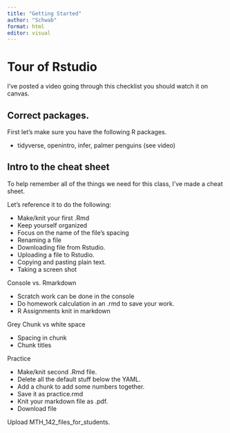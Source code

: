 ```yaml
---
title: "Getting Started"
author: "Schwab"
format: html
editor: visual
---
```


# Tour of Rstudio

I've posted a video going through this checklist you should watch it on canvas. 

## Correct packages. 

First let's make sure you have the following R packages. 

-   tidyverse, openintro, infer, palmer penguins (see video)

## Intro to the cheat sheet

To help remember all of the things we need for this class, I’ve made a cheat
sheet. 

Let’s reference it to do the following:

-   Make/knit your first .Rmd
-   Keep yourself organized
-   Focus on the name of the file’s spacing
-   Renaming a file
-   Downloading file from Rstudio.
-   Uploading a file to Rstudio.
-   Copying and pasting plain text.
-   Taking a screen shot

Console vs. Rmarkdown

-   Scratch work can be done in the console
-   Do homework calculation in an .rmd to save your work.
-   R Assignments knit in markdown

Grey Chunk vs white space

-   Spacing in chunk
-   Chunk titles

Practice

-   Make/knit second .Rmd file.
-   Delete all the default stuff below the YAML.
-   Add a chunk to add some numbers together.
-   Save it as practice.rmd
-   Knit your markdown file as .pdf.
-   Download file

Upload MTH_142_files_for_students.
